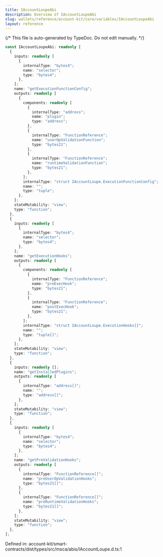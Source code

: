 ```yaml
---
title: IAccountLoupeAbi
description: Overview of IAccountLoupeAbi
slug: wallets/reference/account-kit/core/variables/IAccountLoupeAbi
layout: reference
---
```


{/* This file is auto-generated by TypeDoc. Do not edit manually. */}

```ts
const IAccountLoupeAbi: readonly [
  {
    inputs: readonly [
      {
        internalType: "bytes4";
        name: "selector";
        type: "bytes4";
      },
    ];
    name: "getExecutionFunctionConfig";
    outputs: readonly [
      {
        components: readonly [
          {
            internalType: "address";
            name: "plugin";
            type: "address";
          },
          {
            internalType: "FunctionReference";
            name: "userOpValidationFunction";
            type: "bytes21";
          },
          {
            internalType: "FunctionReference";
            name: "runtimeValidationFunction";
            type: "bytes21";
          },
        ];
        internalType: "struct IAccountLoupe.ExecutionFunctionConfig";
        name: "";
        type: "tuple";
      },
    ];
    stateMutability: "view";
    type: "function";
  },
  {
    inputs: readonly [
      {
        internalType: "bytes4";
        name: "selector";
        type: "bytes4";
      },
    ];
    name: "getExecutionHooks";
    outputs: readonly [
      {
        components: readonly [
          {
            internalType: "FunctionReference";
            name: "preExecHook";
            type: "bytes21";
          },
          {
            internalType: "FunctionReference";
            name: "postExecHook";
            type: "bytes21";
          },
        ];
        internalType: "struct IAccountLoupe.ExecutionHooks[]";
        name: "";
        type: "tuple[]";
      },
    ];
    stateMutability: "view";
    type: "function";
  },
  {
    inputs: readonly [];
    name: "getInstalledPlugins";
    outputs: readonly [
      {
        internalType: "address[]";
        name: "";
        type: "address[]";
      },
    ];
    stateMutability: "view";
    type: "function";
  },
  {
    inputs: readonly [
      {
        internalType: "bytes4";
        name: "selector";
        type: "bytes4";
      },
    ];
    name: "getPreValidationHooks";
    outputs: readonly [
      {
        internalType: "FunctionReference[]";
        name: "preUserOpValidationHooks";
        type: "bytes21[]";
      },
      {
        internalType: "FunctionReference[]";
        name: "preRuntimeValidationHooks";
        type: "bytes21[]";
      },
    ];
    stateMutability: "view";
    type: "function";
  },
];
```

Defined in: account-kit/smart-contracts/dist/types/src/msca/abis/IAccountLoupe.d.ts:1
